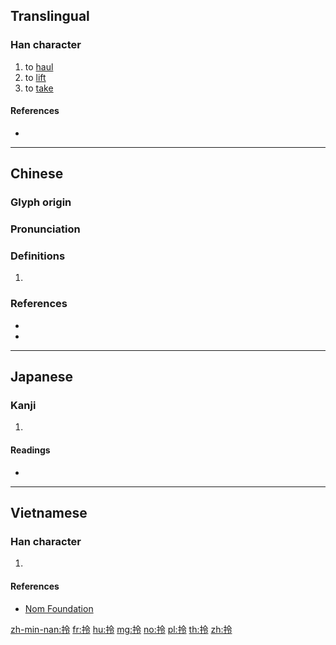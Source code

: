 {{character info/new}}
==Translingual==

===Han character===
{{Han char|rn=64|rad=手|as=05|sn=8|four=58037|canj=QOII|ids=⿰扌令}}

# to [[haul]]
# to [[lift]]
# to [[take]]

====References====
* {{Han ref|kx=0425.080|dkj=11953|dj=0773.130|hdz=31855.050|uh=62CE|ud=25294|bh=A9F0|bd=43504}}

----

==Chinese==
{{zh-forms}}

===Glyph origin===
{{Han etym}}

===Pronunciation===
{{zh-pron
|m=līng
|c=ling1,ning1,ling4
|mn=lêng
|mc=y
|oc=y
|cat=
}}

===Definitions===
{{zh-hanzi}}

# {{rfdef|zh}}

===References===
* {{R:twedu|A01552}}
* {{R:yue:Hanzi}}

----

==Japanese==

===Kanji===
{{ja-kanji|grade=|rs=手05}}

# {{defn|lang=ja|sort=手05}}

====Readings====
* {{ja-readings|on=[[れい]] (rei), [[りょう]] (ryō)|kun=[[かける]] (kakeru)}}

----

==Vietnamese==

===Han character===
{{vi-hantu|[[lanh]], [[linh]], [[nhạnh]]|rs=手05}}

# {{defn|lang=vi|sort=手05}}

====References====
* [http://nomfoundation.org/common/nom_details.php?codepoint=62ce Nom Foundation]

[[zh-min-nan:拎]]
[[fr:拎]]
[[hu:拎]]
[[mg:拎]]
[[no:拎]]
[[pl:拎]]
[[th:拎]]
[[zh:拎]]